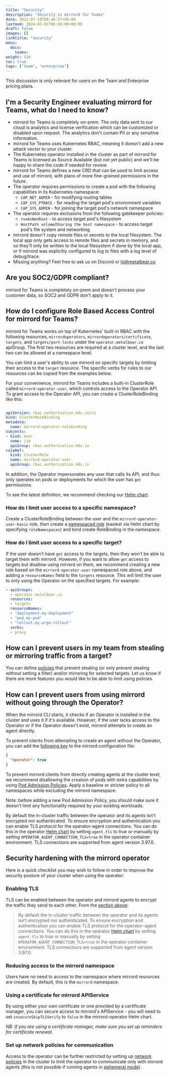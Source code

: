 ```yaml
---
title: "Security"
description: "Security in mirrord for Teams"
date: 2022-07-10T08:48:57+00:00
lastmod: 2024-03-01T00:00:00+00:00
draft: false
images: []
linktitle: "Security"
menu:
  docs:
    teams:
weight: 510
toc: true
tags: ["team", "enterprise"]
---
```

<Info>This discussion is only relevant for users on the Team and Enterprise pricing plans.</Info>

## I'm a Security Engineer evaluating mirrord for Teams, what do I need to know?

- mirrord for Teams is completely on-prem. The only data sent to our cloud is analytics and license verification which can be customized or disabled upon request. The analytics don't contain PII or any sensitive information.
- mirrord for Teams uses Kubernetes RBAC, meaning it doesn't add a new attack vector to your cluster.
- The Kubernetes operator installed in the cluster as part of mirrord for Teams is licensed as Source Available (but not yet public) and we'll be happy to share the code if needed for review.
- mirrord for Teams defines a new CRD that can be used to limit access and use of mirrord, with plans of more fine-grained permissions in the future.
- The operator requires permissions to create a pod with the following capabilities in its Kubernetes namespace:
    - `CAP_NET_ADMIN` - for modifying routing tables
    - `CAP_SYS_PTRACE` - for reading the target pod's environment variables
    - `CAP_SYS_ADMIN` - for joining the target pod's network namespace
- The operator requires exclusions from the following gatekeeper policies:
    - `runAsNonRoot` - to access target pod's filesystem
    - `HostPath volume`/`Sharing the host namespace` - to access target pod's file system and networking
- mirrord doesn't copy remote files or secrets to the local filesystem. The local app only gets access to remote files and secrets in memory, and so they'll only be written to the local filesystem if done by the local app, or if mirrord was explicitly configured to log to files with a log level of debug/trace.
- Missing anything? Feel free to ask us on Discord or hi@metalbear.co

## Are you SOC2/GDPR compliant?

mirrord for Teams is completely on-prem and doesn't process your customer data, so SOC2 and GDPR don't apply to it.

## How do I configure Role Based Access Control for mirrord for Teams?

mirrord for Teams works on top of Kubernetes' built-in RBAC with the following resources, `mirrordoperators`, `mirrordoperators/certificate`, `targets`, and `targets/port-locks` under the `operator.metalbear.co` apiGroup. The first two resources are required at a cluster level, and the last two can be allowed at a namespace level.

You can limit a user's ability to use mirrord on specific targets by limiting their access to the `target` resource. The specific verbs for rules to our resources can be copied from the examples below.

For your convenience, mirrord for Teams includes a built-in ClusterRole called `mirrord-operator-user`, which controls access to the Operator API. To grant access to the Operator API, you can create a ClusterRoleBinding like this:

```yaml

apiVersion: rbac.authorization.k8s.io/v1
kind: ClusterRoleBinding
metadata:
  name: mirrord-operator-rolebinding
subjects:
- kind: User
  name: jim
  apiGroup: rbac.authorization.k8s.io
roleRef:
  kind: ClusterRole
  name: mirrord-operator-user
  apiGroup: rbac.authorization.k8s.io
```

In addition, the Operator impersonates any user that calls its API, and thus only operates on pods or deployments for which the user has `get` permissions.

To see the latest definition, we recommend checking our [Helm chart](https://github.com/metalbear-co/charts/blob/main/mirrord-operator/templates/cluster-role.yaml).

### How do I limit user access to a specific namespace?

Create a ClusterRoleBinding between the user and the `mirrord-operator-user-basic` role, then create a [namespaced role](https://github.com/metalbear-co/charts/blob/main/mirrord-operator/templates/namespaced-role.yaml) (easiest via Helm chart by specifying `roleNamespaces`) and bind create RoleBinding in the namespace.


### How do I limit user access to a specific target?

If the user doesn't have `get` access to the targets, then they won't be able to target them with mirrord. However, if you want to allow `get` access to targets but disallow using mirrord on them, we recommend creating a new role based on the `mirrord-operator-user` namespaced role above, and adding a `resourceNames` field to the `targets` resource. This will limit the user to only using the Operator on the specified targets. For example:

```yaml
- apiGroups:
  - operator.metalbear.co
  resources:
  - targets
  resourceNames:
  - "deployment.my-deployment"
  - "pod.my-pod"
  - "rollout.my-argo-rollout"
  verbs:
  - proxy
```

## How can I prevent users in my team from stealing or mirroring traffic from a target?

You can define [policies](/managing-mirrord/policies/) that prevent stealing (or only prevent stealing without setting a
filter) and/or mirroring for selected targets. Let us know if there are more features you would like to be able to limit using policies.

## How can I prevent users from using mirrord without going through the Operator?

When the mirrord CLI starts, it checks if an Operator is installed in the cluster and uses it if it's available. However, if the user lacks access to the Operator or if the Operator doesn't exist, mirrord attempts to create an agent directly.

To prevent clients from attempting to create an agent without the Operator, you can add the [following key](/reference/configuration/#root-operator) to the mirrord configuration file:

```json
{
  "operator": true
}
```

To prevent mirrord clients from directly creating agents at the cluster level, we recommend disallowing the creation of pods with extra capabilities by using [Pod Admission Policies](https://kubernetes.io/tasks/configure-pod-container/enforce-standards-namespace-labels/). Apply a baseline or stricter policy to all namespaces while excluding the mirrord namespace.

Note: before adding a new Pod Admission Policy, you should make sure it doesn't limit any functionality required by your existing workloads.

By default the in-cluster traffic between the operator and its agents isn't encrypted nor authenticated. To ensure encryption and authentication you can enable TLS protocol for the operator–agent connections. You can do this in the operator [Helm chart](https://github.com/metalbear-co/charts/blob/main/mirrord-operator/values.yaml) by setting `agent.tls` to true or manually by setting `OPERATOR_AGENT_CONNECTION_TLS=true` in the operator container environment. TLS connections are supported from agent version 3.97.0.

## Security hardening with the mirrord operator

Here is a quick checklist you may wish to follow in order to improve the security posture of your cluster when using the operator:
### Enabling TLS

TLS can be enabled between the operator and mirrord agents to encrypt the traffic they send to each other. From the [section above](#how-can-i-prevent-users-from-using-mirrord-without-going-through-the-operator):

> By default the in-cluster traffic between the operator and its agents isn’t encrypted nor authenticated. To ensure encryption and authentication you can enable TLS protocol for the operator–agent connections. You can do this in the operator [Helm chart](https://github.com/metalbear-co/charts/blob/main/mirrord-operator/values.yaml) by setting `agent.tls` to true or manually by setting `OPERATOR_AGENT_CONNECTION_TLS=true` in the operator container environment. TLS connections are supported from agent version 3.97.0.

### Reducing access to the mirrord namespace

Users have no need to access to the namespace where mirrord resources are created. By default, this is the `mirrord` namespace.

### Using a certificate for mirrord APIService

By using either your own certificate or one provided by a certificate manager, you can secure access to mirrord's APIService - you will need to set `insecureSkipTLSVerify` to `false` in the mirrord-operator Helm chart.

*NB: If you are using a certificate manager, make sure you set up reminders for certificate renewal.*

### Set up network policies for communication

Access to the operator can be further restricted by setting up
[network policies](https://kubernetes.io/concepts/services-networking/network-policies/)
in the cluster to limit the operator to communicate only with mirrord agents (this is not possible if running agents in [ephemeral mode](/reference/configuration/#agent-ephemeral)).